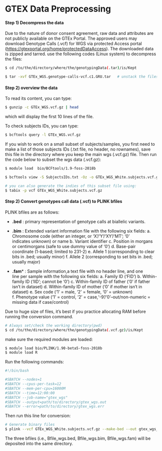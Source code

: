 
# GTEX Data Preprocessing

#### Step 1) Decompress the data
Due to the nature of donor consent agreement, raw data and attributes are not publicly available on the GTEx Portal. The approved users may download Genotype Calls (.vcf) for WGS via protected Access portal (<https://gtexportal.org/home/protectedDataAccess>). The downloaded data is zipped and tarred. use the following codes (Linux system) to decompress the files: 

```bash

$ cd /to/the/directory/where/the/genotypingData(.tar)/is/Kept

$ tar -xvf GTEx_WGS.genotype-calls-vcf.c1.GRU.tar   # unstack the files

```


#### Step 2) overview the data

To read its content, you can type:

```bash

$ gunzip -c GTEx_WGS.vcf.gz | head

```
which will display the first 10 lines of the file.


To check subjects IDs, you can type:

```bash

$ bcftools query -l GTEx_WGS.vcf.gz

```


If you wish to work on a small subset of subjects/samples, you first need to make a list of those subjects IDs (.txt file, no header, no rownames), save this file in the directory where you keep the main wgs (.vcf.gz) file. Then run the code below to subset the wgs data (.vcf.gz):

```bash

$ module load  bio/BCFtools/1.9-foss-2018b 

$ bcftools view -S SubjectsIDs.txt -Oz -o GTEx_WGS_White.subjects.vcf.gz Original_GTEx_WGS.vcf.gz

# you can also generate the indies of this subset file using:
$ tabix -p vcf GTEx_WGS_White.subjects.vcf.gz

```


#### Step 2) Convert genotypes call data (.vcf) to PLINK bfiles
PLINK bfiles are as follows:
  
  - **.bed** : primary representation of genotype calls at biallelic variants. 
  
  - **.bim** : Extended variant information file with the following six fields:         a. Chromosome code (either an integer, or 'X'/'Y'/'XY'/'MT'; '0'       
           indicates unknown) or name 
        b. Variant identifier
        c. Position in morgans or centimorgans (safe to use dummy value of '0')
        d. Base-pair coordinate (1-based; limited to 231-2)
        e. Allele 1 (corresponding to clear bits in .bed; usually minor)
        f. Allele 2 (corresponding to set bits in .bed; usually major)
  
  - **.fam*** : Sample information,a text file with no header line, and one   
        line per sample with the following six fields:
        a. Family ID ('FID')
        b. Within-family ID ('IID'; cannot be '0')
        c. Within-family ID of father ('0' if father isn't in dataset)
        d. Within-family ID of mother ('0' if mother isn't in dataset)
        e. Sex code ('1' = male, '2' = female, '0' = unknown)
        f. Phenotype value ('1' = control, '2' = case,'-9'/'0'--out/non-numeric            = missing data if case/control)

Due to huge size of files, it's best if you practice allocating RAM before running the conversion command.

```bash

# Always set/check the working directory(pwd)
$ cd /to/the/directory/where/the/genotypingData(.vcf.gz)/is/Kept

```

make sure the required modules are loaded:

```bash

$ module load bio/PLINK/1.90-beta5-foss-2018b
$ module load R

```

Run the following commands:

```bash

#!/bin/bash

#SBATCH --nodes=1
#SBATCH --cpus-per-task=12
#SBATCH --mem-per-cpu=16000M
#SBATCH --time=12:00:00
#SBATCH --job-name="gtex_wgs"
#SBATCH --output=path/to/directory/gtex_wgs.out
#SBATCH --error=path/to/directory/gtex_wgs.err  

```

Then run this line for conversion:

```bash

# Generate binary files                                        
$ plink --vcf GTEx_WGS_White.subjects.vcf.gz --make-bed --out gtex_wgs_white   

```

The three bfiles (i.e., Bfile_wgs.bed, Bfile_wgs.bim, Bfile_wgs.fam) will be deposited into the same directory.